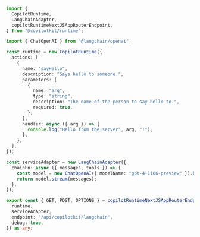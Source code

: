 
```ts 
import {
  CopilotRuntime,
  LangChainAdapter,
  copilotRuntimeNextJSAppRouterEndpoint,
} from "@copilotkit/runtime";

import { ChatOpenAI } from "@langchain/openai";

const runtime = new CopilotRuntime({
  actions: [
    {
      name: "sayHello",
      description: "Says hello to someone.",
      parameters: [
        {
          name: "arg",
          type: "string",
          description: "The name of the person to say hello to.",
          required: true,
        },
      ],
      handler: async ({ arg }) => {
        console.log("Hello from the server", arg, "!");
      },
    },
  ],
});

const serviceAdapter = new LangChainAdapter({
  chainFn: async ({ messages, tools }) => {
    const model = new ChatOpenAI({ modelName: "gpt-4-1106-preview" }).bind(tools as any);
    return model.stream(messages);
  },
});

export const { GET, POST, OPTIONS } = copilotRuntimeNextJSAppRouterEndpoint({
  runtime,
  serviceAdapter,
  endpoint: "/api/copilotkit/langchain",
  debug: true,
}) as any;
```
      